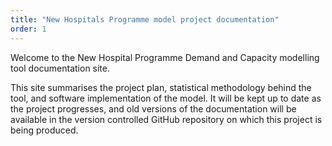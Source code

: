 ```yaml
---
title: "New Hospitals Programme model project documentation"
order: 1
---
```


Welcome to the New Hospital Programme Demand and Capacity modelling tool documentation site.

This site summarises the project plan, statistical methodology behind the tool, and software implementation of the model. It will be kept up to date as the project progresses, and old versions of the documentation will be available in the version controlled GitHub repository on which this project is being produced.
